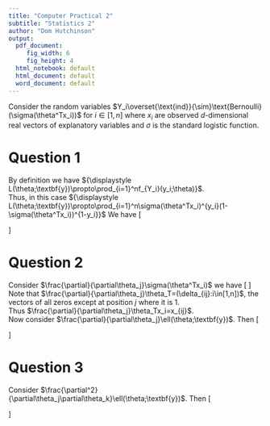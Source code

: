 ```yaml
---
title: "Computer Practical 2"
subtitle: "Statistics 2"
author: "Dom Hutchinson"
output:
  pdf_document: 
     fig_width: 6
     fig_height: 4
  html_notebook: default
  html_document: default
  word_document: default
---
```


Consider the random variables $Y_i\overset{\text{ind}}{\sim}\text{Bernoulli}(\sigma(\theta^Tx_i))$ for $i\in[1,n]$ where $x_i$ are observed $d$-dimensional real vectors of explanatory variables and $\sigma$ is the standard logistic function.

# Question 1
By definition we have ${\displaystyle L(\theta;\textbf{y})\propto\prod_{i=1}^nf_{Y_i}(y_i;\theta)}$.\
Thus, in this case ${\displaystyle L(\theta;\textbf{y})\propto\prod_{i=1}^n\sigma(\theta^Tx_i)^{y_i}(1-\sigma(\theta^Tx_i))^{1-y_i}}$
We have
\[\begin{array}{rrl}
\ell(\theta;\textbf{y})&:=&\ln L(\theta;\textbf{y})\\
&=&\ln\left[{\displaystyle L(\theta;\textbf{y})\propto\prod_{i=1}^n\sigma(\theta^Tx_i)^{y_i}(1-\sigma(\theta^Tx_i))^{1-y_i}}\right]\\
&=&{\displaystyle\sum_{i=1}^n\ln\sigma(\theta^Tx_i)^{y_i}+\ln[1-\sigma(\theta^Tx_i)]^{1-y_i}}\\
&=&{\displaystyle\sum_{i=1}^ny_i\ln\sigma(\theta^Tx_i)+(1-y_i)\ln[1-\sigma(\theta^Tx_i)]}
\end{array}\]

# Question 2
Consider $\frac{\partial}{\partial\theta_j}\sigma(\theta^Tx_i)$ we have
\[\begin{array}{rcl}
\frac{\partial}{\partial\theta_j}&=&\left[\frac{\partial}{\partial\theta_j}\sigma(\theta^Tx_i)\right].\left[\frac{\partial}{\partial\theta_j}\theta^Tx_i\right]\text{ by chain rule}\\
&=&\sigma(\theta^Tx_i)(1-\sigma(\theta^Tx_i))x_{ij}\\
\end{array}\]
Note that $\frac{\partial}{\partial\theta_j}\theta_T=(\delta_{ij}:i\in[1,n])$, the vectors of all zeros except at position $j$ where it is 1.\
Thus $\frac{\partial}{\partial\theta_j}\theta_Tx_i=x_{ij}$.\
Now consider $\frac{\partial}{\partial\theta_j}\ell(\theta;\textbf{y})$. Then
\[\begin{array}{rcl}
\frac{\partial}{\partial\theta_j}\ell(\theta;\textbf{y})&=&{\displaystyle\sum_{i=1}^ny_i\frac{\partial}{\partial\theta_j}\ln\sigma(\theta^Tx_i)+(1-y_i)\frac{\partial}{\partial\theta_j}\ln[1-\sigma(\theta^Tx_i)]}\\
&=&{\displaystyle\sum_{i=1}^ny_i\frac{x_{ij}\sigma(\theta^Tx_i)[1-\sigma(\theta^Tx_i)]}{\sigma(\theta^Tx_i)}+(1-y_i)\frac{-x_{ij}\sigma(\theta^Tx_i)[1-\sigma(\theta^Tx_i)]}{1-\sigma(\theta^Tx_i)}{}}\\
&=&{\displaystyle\sum_{i=1}^n}y_ix_{ij}[1-\sigma(\theta^Tx_i)]-(1-y_i)x_{ij}\sigma(\theta^Tx_i)\\
&=&{\displaystyle\sum_{i=1}^n}y_ix_{ij}-y_ix_{ij}\sigma(\theta^Tx_i)-x_{ij}\sigma(\theta^Tx_i)+y_ix_{ij}\sigma(\theta^Tx_i)\\
&=&{\displaystyle\sum_{i=1}^n}[y_i-\sigma(\theta^Tx_i)]x_{ij}
\end{array}\]

# Question 3
Consider $\frac{\partial^2}{\partial\theta_j\partial\theta_k}\ell(\theta;\textbf{y})$. Then
\[\begin{array}{rcl}
{\displaystyle\frac{\partial^2}{\partial\theta_j\partial\theta_k}\ell(\theta;\textbf{y})}&=&{\displaystyle\frac{\partial}{\partial\theta_k}\left[\frac{\partial}{\partial\theta_j}\ell(\theta;\textbf{y})\right]}\\
&=&{\displaystyle\frac{\partial}{\partial\theta_k}\left[\sum_{i=1}^n[y_i-\sigma(\theta^Tx_i)]x_{ij}\right]}\\
&=&{\displaystyle\sum_{i=1}^n0-x_{ij}\frac{\partial}{\partial\theta_k}\sigma(\theta^Tx_i)}\\
&=&{\displaystyle-\sum_{i=1}^nx_{ij}\sigma(\theta^Tx_i)[1-\sigma(\theta^Tx_i)]x_{ik}\text{ by result in Question 2}}\\
&=&{\displaystyle-\sum_{i=1}^n\sigma(\theta^Tx_i)[1-\sigma(\theta^Tx_i)]x_{ij}x_{ik}}
\end{array}\]